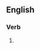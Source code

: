==English==

===Verb===
{{head|en|present participle}}

# {{present participle of|generalize|lang=en|nocat=1}}